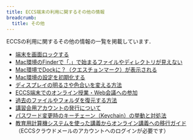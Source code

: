 ```yaml
---
title: ECCS端末の利用に関するその他の情報
breadcrumb:
  title: その他
---
```



<WwweccEol systemName="ECCS端末"/>


ECCSの利用に関するその他の情報の一覧を掲載しています．

- [端末を画面ロックする](./lock/)
- [Mac環境のFinderで「.」で始まるファイルやディレクトリが見えない](./dotfiles/)
- [Mac環境でDockに？（クエスチョンマーク）が表示される](./mac-dock-icon/)
- [Mac環境の設定を初期化する](./mac-initialize-profile/)
- [ディスプレイの明るさや色合いを変える方法](./monitor-brightness/)
- [ECCS端末でのオンライン授業・Web会議への参加](./online-meeting/)
- [過去のファイルやフォルダを復元する方法](./restore-file/)
- [講習会用アカウントの発行について](./temporary-account/)
- [パスワード変更時のキーチェーン（Keychain）の挙動と対処法](./keychain/)
- [教育用計算機システムを使った講義からオンライン講義への移行ガイド](https://docs.google.com/document/d/1OITvefwUhZMU7QBLKMEANzHvwoscRGAmC2hdOZNZoeU)（ECCSクラウドメールのアカウントへのログインが必要です）
